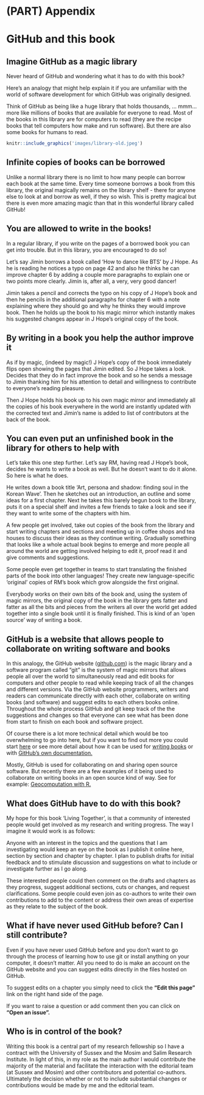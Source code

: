 # (PART) Appendix {-}

# GitHub and this book {-#github}

## Imagine GitHub as a magic library {-}

Never heard of GitHub and wondering what it has to do with this book?

Here's an analogy that might help explain it if you are unfamiliar with the world of software development for which GitHub was originally designed.

Think of GitHub as being like a huge library that holds thousands, … mmm… more like millions of books that are available for everyone to read. Most of the books in this library are for computers to read (they are the recipe books that tell computers how make and run software). But there are also some books for humans to read.

```r
knitr::include_graphics('images/library-old.jpeg')
```

## Infinite copies of books can be borrowed {-}

Unlike a normal library there is no limit to how many people can borrow each book at the same time. Every time someone borrows a book from this library, the original magically remains on the library shelf - there for anyone else to look at and borrow as well, if they so wish. This is pretty magical but there is even more amazing magic than that in this wonderful library called GitHub!

## You are allowed to write in the books! {-}

In a regular library, if you write on the pages of a borrowed book you can get into trouble. But in this library, you are encouraged to do so!

Let's say Jimin borrows a book called 'How to dance like BTS' by J Hope. As he is reading he notices a typo on page 42 and also he thinks he can improve chapter 6 by adding a couple more paragraphs to explain one or two points more clearly. Jimin is, after all, a very, very good dancer!

Jimin takes a pencil and corrects the typo on his copy of J Hope's book and then he pencils in the additional paragraphs for chapter 6 with a note explaining where they should go and why he thinks they would improve book. Then he holds up the book to his magic mirror which instantly makes his suggested changes appear in J Hope's original copy of the book.

## By writing in a book you help the author improve it {-}

As if by magic, (indeed by magic!) J Hope's copy of the book immediately flips open showing the pages that Jimin edited. So J Hope takes a look. Decides that they do in fact improve the book and so he sends a message to Jimin thanking him for his attention to detail and willingness to contribute to everyone's reading pleasure.

Then J Hope holds his book up to his own magic mirror and immediately all the copies of his book everywhere in the world are instantly updated with the corrected text and Jimin's name is added to list of contributors at the back of the book.

## You can even put an unfinished book in the library for others to help with {-}

Let's take this one step further. Let's say RM, having read J Hope's book, decides he wants to write a book as well. But he doesn't want to do it alone. So here is what he does.

He writes down a book title 'Art, persona and shadow: finding soul in the Korean Wave'. Then he sketches out an introduction, an outline and some ideas for a first chapter. Next he takes this barely begun book to the library, puts it on a special shelf and invites a few friends to take a look and see if they want to write some of the chapters with him.

A few people get involved, take out copies of the book from the library and start writing chapters and sections and meeting up in coffee shops and tea houses to discuss their ideas as they continue writing. Gradually something that looks like a whole actual book begins to emerge and more people all around the world are getting involved helping to edit it, proof read it and give comments and suggestions.

Some people even get together in teams to start translating the finished parts of the book into other languages! They create new language-specific 'original' copies of RM's book which grow alongside the first original.

Everybody works on their own bits of the book and, using the system of magic mirrors, the original copy of the book in the library gets fatter and fatter as all the bits and pieces from the writers all over the world get added together into a single book until it is finally finished. This is kind of an 'open source' way of writing a book.

## GitHub is a website that allows people to collaborate on writing software and books {-}

In this analogy, the GitHub website ([github.com](https://github.com)) is the magic library and a software program called "git" is the system of magic mirrors that allows people all over the world to simultaneously read and edit books for computers and other people to read while keeping track of all the changes and different versions. Via the GitHub website programmers, writers and readers can communicate directly with each other, collaborate on writing books (and software) and suggest edits to each others books online. Throughout the whole process GitHub and git keep track of the the suggestions and changes so that everyone can see what has been done from start to finish on each book and software project.

Of course there is a lot more technical detail which would be too overwhelming to go into here, but if you want to find out more you could start [here](https://kinsta.com/knowledgebase/what-is-github/) or see more detail about how it can be used for [writing books](http://braythwayt.com/2015/01/29/how-i-write-books-with-github-and-leanpub.html) or with [GitHub's own documentation.](https://docs.github.com/)

Mostly, GitHub is used for collaborating on and sharing open source software. But recently there are a few examples of it being used to collaborate on writing books in an open source kind of way. See for example: [Geocomputation with R.](https://github.com/Robinlovelace/geocompr)

## What does GitHub have to do with this book? {-}

My hope for this book 'Living Together', is that a community of interested people would get involved as my research and writing progress. The way I imagine it would work is as follows:

Anyone with an interest in the topics and the questions that I am investigating would keep an eye on the book as I publish it online here, section by section and chapter by chapter. I plan to publish drafts for initial feedback and to stimulate discussion and suggestions on what to include or investigate further as I go along.

These interested people could then comment on the drafts and chapters as they progress, suggest additional sections, cuts or changes, and request clarifications. Some people could even join as co-authors to write their own contributions to add to the content or address their own areas of expertise as they relate to the subject of the book.

## What if have never used GitHub before? Can I still contribute? {-}

Even if you have never used GitHub before and you don't want to go through the process of learning how to use git or install anything on your computer, it doesn't matter. All you need to do is make an account on the GitHub website and you can suggest edits directly in the files hosted on GitHub.

To suggest edits on a chapter you simply need to click the **"Edit this page"** link on the right hand side of the page. 

If you want to raise a question or add comment then you can click on **"Open an issue".**

## Who is in control of the book? {-}

Writing this book is a central part of my research fellowship so I have a contract with the University of Sussex and the Mosim and Salim Research Institute. In light of this, in my role as the main author I would contribute the majority of the material and facilitate the interaction with the editorial team (at Sussex and Mosim) and other contributors and potential co-authors. Ultimately the decision whether or not to include substantial changes or contributions would be made by me and the editorial team.

